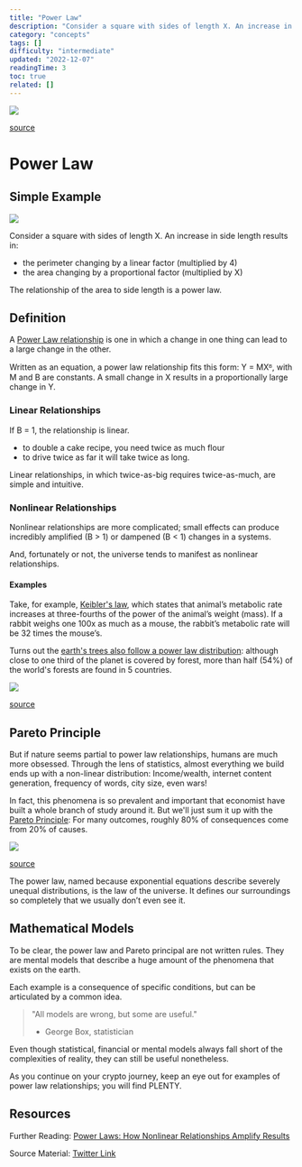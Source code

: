 ```yaml
---
title: "Power Law"
description: "Consider a square with sides of length X. An increase in side length results in:"
category: "concepts"
tags: []
difficulty: "intermediate"
updated: "2022-12-07"
readingTime: 3
toc: true
related: []
---
```


![](/images/power-law-banner.png)

[source](https://www.oreilly.com/library/view/graph-algorithms/9781492047674/ch01.html)

# Power Law

## Simple Example

![](/images/power-law-square.jpeg)

Consider a square with sides of length X. An increase in side length results in: 

*   the perimeter changing by a linear factor (multiplied by 4)
*   the area changing by a proportional factor (multiplied by X)

The relationship of the area to side length is a power law.

## Definition

A [Power Law relationship](https://en.wikipedia.org/wiki/Power_law) is one in which a change in one thing can lead to a large change in the other. 

Written as an equation, a power law relationship fits this form: Y = MXᴮ, with M and B are constants. A small change in X results in a proportionally large change in Y. 

### Linear Relationships

If B = 1, the relationship is linear. 

*   to double a cake recipe, you need twice as much flour
*   to drive twice as far it will take twice as long. 

Linear relationships, in which twice-as-big requires twice-as-much, are simple and intuitive. 

### Nonlinear Relationships

Nonlinear relationships are more complicated; small effects can produce incredibly amplified (B > 1) or dampened (B < 1) changes in a systems. 

And, fortunately or not, the universe tends to manifest as nonlinear relationships. 

#### Examples

Take, for example, [Keibler's law](https://en.wikipedia.org/wiki/Kleiber%27s_law), which states that animal’s metabolic rate increases at three-fourths of the power of the animal’s weight (mass). If a rabbit weighs one 100x as much as a mouse, the rabbit’s metabolic rate will be 32 times the mouse’s. 

Turns out the [earth's trees also follow a power law distribution](https://www.ncbi.nlm.nih.gov/pmc/articles/PMC6288094/): although close to one third of the planet is covered by forest, more than half (54%) of the world's forests are found in 5 countries.

![](/images/power-law-forest.jpeg)

[source](https://www.fao.org/forest-resources-assessment/past-assessments/fra-2005/maps-and-figures/en/)

## Pareto Principle

But if nature seems partial to power law relationships, humans are much more obsessed. Through the lens of statistics, almost everything we build ends up with a non-linear distribution: Income/wealth, internet content generation, frequency of words, city size, even wars!

In fact, this phenomena is so prevalent and important that economist have built a whole branch of study around it. But we'll just sum it up with the [Pareto Principle](https://en.wikipedia.org/wiki/Pareto_principle): For many outcomes, roughly 80% of consequences come from 20% of causes.

![](/images/power-law-pareto.jpeg)

[source](https://www.investopedia.com/terms/p/paretoprinciple.asp)

The power law, named because exponential equations describe severely unequal distributions, is the law of the universe. It defines our surroundings so completely that we usually don’t even see it. 

## Mathematical Models

To be clear, the power law and Pareto principal are not written rules. They are mental models that describe a huge amount of the phenomena that exists on the earth. 

Each example is a consequence of specific conditions, but can be articulated by a common idea.

> "All models are wrong, but some are useful." 
> 
> *   George Box, statistician

Even though statistical, financial or mental models always fall short of the complexities of reality, they can still be useful nonetheless.

As you continue on your crypto journey, keep an eye out for examples of power law relationships; you will find PLENTY. 

## Resources

Further Reading: [Power Laws: How Nonlinear Relationships Amplify Results](https://fs.blog/power-laws/)

Source Material: [Twitter Link](https://twitter.com/logarithmicrex/status/1559326056447848450)


